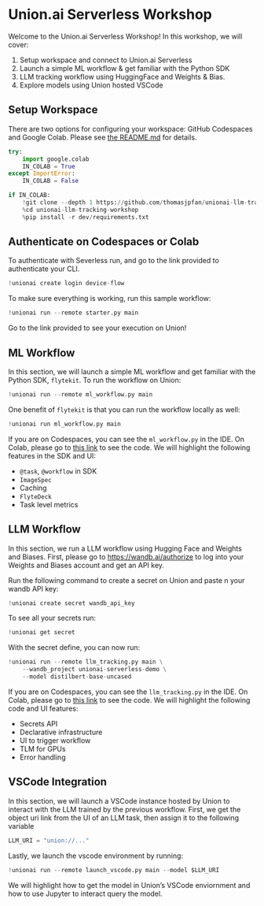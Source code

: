 # Union.ai Serverless Workshop

Welcome to the Union.ai Serverless Workshop! In this workshop, we will cover:

1. Setup workspace and connect to Union.ai Serverless
2. Launch a simple ML workflow & get familiar with the Python SDK
3. LLM tracking workflow using HuggingFace and Weights & Bias.
4. Explore models using Union hosted VSCode

## Setup Workspace

There are two options for configuring your workspace: GitHub Codespaces and Google Colab. Please see [the README.md](https://github.com/thomasjpfan/unionai-llm-tracking-workshop?tab=readme-ov-file#unionai-serverless-workshop) for details.

```python
try:
    import google.colab
    IN_COLAB = True
except ImportError:
    IN_COLAB = False

if IN_COLAB:
    !git clone --depth 1 https://github.com/thomasjpfan/unionai-llm-tracking-workshop.git
    %cd unionai-llm-tracking-workshop
    %pip install -r dev/requirements.txt
```

## Authenticate on Codespaces or Colab

To authenticate with Severless run, and go to the link provided to authenticate your CLI.

```python
!unionai create login device-flow
```

To make sure everything is working, run this sample workflow:

```python
!unionai run --remote starter.py main
```

Go to the link provided to see your execution on Union!

## ML Workflow

In this section, we will launch a simple ML workflow and get familiar with the Python SDK, `flytekit`. To run the
workflow on Union:

```python
!unionai run --remote ml_workflow.py main
```

One benefit of `flytekit` is that you can run the workflow locally as well:

```python
!unionai run ml_workflow.py main
```

If you are on Codespaces, you can see the `ml_workflow.py` in the IDE. On Colab, please go to [this link](https://github.com/thomasjpfan/unionai-llm-tracking-workshop/blob/main/ml_workflow.py) to see the code. We will highlight the following features in the SDK and UI:

- `@task`, `@workflow` in SDK
- `ImageSpec`
- Caching
- `FlyteDeck`
- Task level metrics

## LLM Workflow

In this section, we run a LLM workflow using Hugging Face and Weights and Biases. First, please go to [https://wandb.ai/authorize](https://wandb.ai/authorize) to log into your Weights and Biases account and get an API key.

Run the following command to create a secret on Union and paste n your wandb API key:

```python
!unionai create secret wandb_api_key
```

To see all your secrets run:

```python
!unionai get secret
```

With the secret define, you can now run:

```python
!unionai run --remote llm_tracking.py main \
    --wandb_project unionai-serverless-demo \
    --model distilbert-base-uncased
```


If you are on Codespaces, you can see the `llm_tracking.py` in the IDE. On Colab, please go to [this link](https://github.com/thomasjpfan/unionai-llm-tracking-workshop/blob/main/llm_tracking.py) to see the code. We will highlight the following code and UI features:

- Secrets API
- Declarative infrastructure
- UI to trigger workflow
- TLM for GPUs
- Error handling

## VSCode Integration

In this section, we will launch a VSCode instance hosted by Union to interact with the LLM trained by the previous workflow. First, we get the object uri link from the UI of an LLM task, then assign it to the following variable

```python
LLM_URI = "union://..."
```

Lastly, we launch the vscode environment by running:

```python
!unionai run --remote launch_vscode.py main --model $LLM_URI
```

We will highlight how to get the model in Union's VSCode enviornment and how to use Jupyter to interact query the model.
